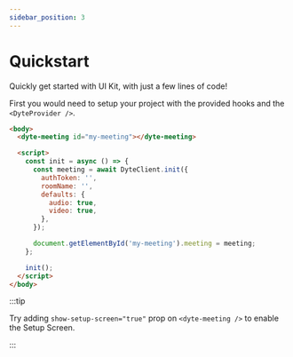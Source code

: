 ```yaml
---
sidebar_position: 3
---
```


# Quickstart

Quickly get started with UI Kit, with just a few lines of code!

First you would need to setup your project with the provided hooks and the `<DyteProvider />`.

```html
<body>
  <dyte-meeting id="my-meeting"></dyte-meeting>

  <script>
    const init = async () => {
      const meeting = await DyteClient.init({
        authToken: '',
        roomName: '',
        defaults: {
          audio: true,
          video: true,
        },
      });

      document.getElementById('my-meeting').meeting = meeting;
    };

    init();
  </script>
</body>
```

:::tip

Try adding `show-setup-screen="true"` prop on `<dyte-meeting />` to enable the Setup Screen.

:::

<head>
  <title>Quickstart - UI Kit | Dyte</title>
</head>
